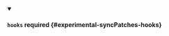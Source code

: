 


<details className="config-field" data-expandable="true" open>
<summary>

#### `hooks` <span className="config-field-required" data-required="false">required</span> <span className="config-field-type"></span> <span className="config-field-default"></span> <span className="config-field-enum"></span> {#experimental-syncPatches-hooks}



</summary>

<PartialHooksreference />


</details>
